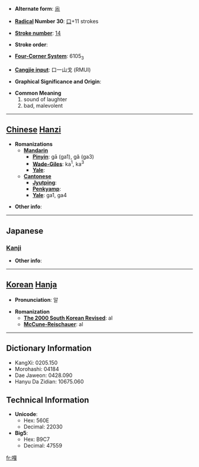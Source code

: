 * '''Alternate form''': [[尜]]

* '''[[Wiktionary:Chinese radical index| Radical]] Number 30''': [[Wiktionary:Chinese radical index 口|口]]+11 strokes

* '''[[Wiktionary:Chinese total strokes index|Stroke number]]''': [[Wiktionary:Chinese total strokes index 14|14]]

* '''Stroke order''': 

* '''[[Wiktionary:Chinese four corner index|Four-Corner System]]''': 6105<sub>3</sub>

* '''[[Wiktionary:Chinese Cangjie index|Cangjie input]]''': 口一山戈 (RMUI)

* '''Graphical Significance and Origin''': 

* '''Common Meaning'''
*#sound of laughter
*# bad, malevolent


----

== [[Chinese]] [[Hanzi]] ==

* '''Romanizations'''
** '''[[Mandarin]]'''
*** '''[[Pinyin]]''': gā (ga1), gǎ (ga3)
*** '''[[Wade-Giles]]''': ka<sup>1</sup>, ka<sup>3</sup>
*** '''[[Yale]]''': 
** '''[[Cantonese]]'''
*** '''[[Jyutping]]''':
*** '''[[Penkyamp]]''': 
*** '''[[Yale]]''': ga1, ga4

* '''Other info''': 

----

==Japanese==
===[[Kanji]]===
{{kanji|on readings=[[かつ]] (katsu), [[けち]] (kechi)
|kun readings=
}}

* '''Other info''':  

----

== [[Korean]] [[Hanja]] ==

* '''Pronunciation''': 알

* '''Romanization'''
** '''[[The 2000 South Korean Revised Romanization|The 2000 South Korean Revised]]''': al
** '''[[McCune-Reischauer]]''': al

----

== Dictionary Information ==

* KangXi: 0205.150
* Morohashi: 04184
* Dae Jaweon: 0428.090
* Hanyu Da Zidian: 10675.060

== Technical Information ==

* '''Unicode''':
** Hex: 560E
** Decimal: 22030
* '''Big5''':
** Hex: B9C7
** Decimal: 47559

[[fr:嘎]]